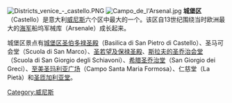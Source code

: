 [[Image:Districts_venice_-_castello.PNG|thumb]]
[[File:Campo_de_l'Arsenal.jpg|thumb]] 
'''城堡区'''（Castello）是意大利[[威尼斯|威尼斯]]六个区中最大的一个。该区自13世纪围绕当时欧洲最大的[[海军|海军]]船坞军械库（Arsenale）成长起来。

城堡区景点有[[城堡区圣伯多禄圣殿|城堡区圣伯多禄圣殿]]（Basilica di San Pietro di Castello）、圣马可会堂（Scuola di San Marco）、[[圣若望及保禄大殿_(威尼斯)|圣若望及保禄圣殿]]、[[斯拉夫的圣乔治会堂|斯拉夫的圣乔治会堂]]（Scuola di San Giorgio degli Schiavoni）、[[希腊圣乔治堂|希腊圣乔治堂]]（San Giorgio dei Greci）、[[至美圣玛利亚广场|至美圣玛利亚广场]]（Campo Santa Maria Formosa）、仁慈堂（La Pietà）和[[圣匝加利亚教堂_(威尼斯)|圣匝加利亚堂]]。

{{coord|45|26|08.52|N|12|20|54.60|E|type:city_region:IT-VE_source:dewiki|display=title}}
[[Category:威尼斯|Category:威尼斯]]